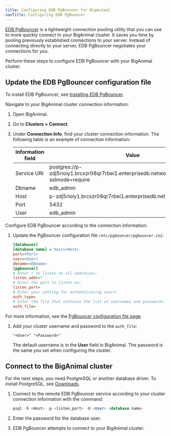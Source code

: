 ```yaml
---
title: Configuring EDB PgBouncer for BigAnimal
navTitle: Configuring EDB PgBouncer
---
```


[EDB PgBouncer](/pgbouncer/latest/) is a lightweight connection pooling utility that you can use to more quickly connect to your BigAnimal cluster. It saves you time by pooling previously established connections to your server. Instead of connecting directly to your server, EDB PgBouncer negotiates your connections for you. 

Perform these steps to configure EDB PgBouncer with your BigAnimal cluster.

## Update the EDB PgBouncer configuration file

To install EDB PgBouncer, see [Installing EDB PgBouncer](/pgbouncer/latest/01_installation/).

Navigate to your BigAnimal cluster connection information: 

1. Open BigAnimal. 

1. Go to **Clusters > Connect**. 

1. Under **Connection Info**, find your cluster connection information. The following table is an example of connection information: 

   | Information field | Value |
   |-------------------|-------|
   | Service URI | postgres://p-zdj5rioiy1.brcxzr08qr7rbei1.enterprisedb.network:5432/edb_admin?sslmode=require |
   | Dbname | edb_admin |
   | Host | p-zdj5rioiy1.brcxzr08qr7rbei1.enterprisedb.network |
   | Port | 5432 |
   | User | edb_admin |

Configure EDB PgBouncer according to the connection information:

1. Update the PgBouncer configuration file `/etc/pgbouncer/pgbouncer.ini`:

   ```ini
   [databases]
   [database name] = host=<Host>
   port=<Port> 
   user=<User> 
   dbname=<Dbname>
   [pgbouncer]
   # Enter * to listen on all addresses:
   listen_addr=*
   # Enter the port to listen on:
   listen_port=
   # Enter your setting for authenticating users:
   auth_type=
   # Enter the file that contains the list of usernames and passwords:
   auth_file= 
   ```
For more information, see the [PgBouncer configuration file page](https://www.pgbouncer.org/config.html). 

1. Add your cluster username and password to the `auth_file`:

   ```text
   "<User>" "<Password>"
   ```

   The default username is in the **User** field in BigAnimal. The password is the same you set when configuring the cluster.

## Connect to the BigAnimal cluster

For the next steps, you need PostgreSQL or another database driver. To install PostgreSQL, see [Downloads](https://www.postgresql.org/download/). 

1. Connect to the remote EDB PgBouncer service according to your cluster connection information with the command: 

   ```sql
   psql -h <Host> -p <listen_port> -U <User> <database name>
   ```

1. Enter the password for the database user. 

1. EDB PgBouncer attempts to connect to your BigAnimal cluster.




